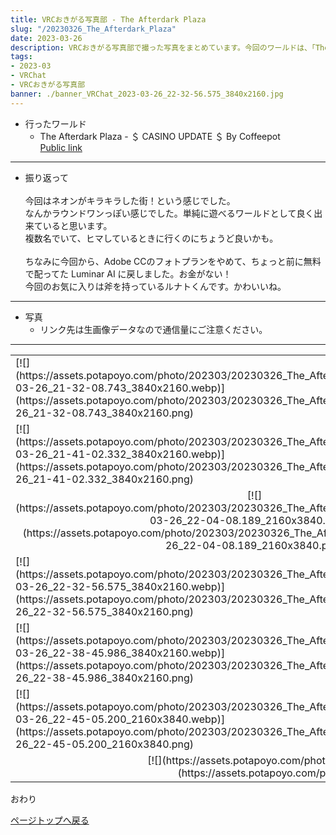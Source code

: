---
title: VRCおきがる写真部 - The Afterdark Plaza
slug: "/20230326_The_Afterdark_Plaza"
date: 2023-03-26
description: VRCおきがる写真部で撮った写真をまとめています。今回のワールドは、「The Afterdark Plaza」
tags:
- 2023-03
- VRChat
- VRCおきがる写真部
banner: ./banner_VRChat_2023-03-26_22-32-56.575_3840x2160.jpg
---

+ 行ったワールド
  + The Afterdark Plaza - ＄ CASINO UPDATE ＄ By Coffeepot\
  [Public link](https://vrchat.com/home/launch?worldId=wrld_3d892cf2-cd4a-4322-9e7e-2ec0cd7ea44c)

------------------------------

+ 振り返って\
\
今回はネオンがキラキラした街！という感じでした。\
なんかラウンドワンっぽい感じでした。単純に遊べるワールドとして良く出来ていると思います。\
複数名でいて、ヒマしているときに行くのにちょうど良いかも。\
\
ちなみに今回から、Adobe CCのフォトプランをやめて、ちょっと前に無料で配ってた Luminar AI に戻しました。お金がない！\
今回のお気に入りは斧を持っているルナトくんです。かわいいね。

------------------------------
+ 写真
  + リンク先は生画像データなので通信量にご注意ください。
------------------------------
<table>
    <tr>
        <td>
            [![](https://assets.potapoyo.com/photo/202303/20230326_The_Afterdark_Plaza/thumb_VRChat_2023-03-26_21-32-08.743_3840x2160.webp)](https://assets.potapoyo.com/photo/202303/20230326_The_Afterdark_Plaza/VRChat_2023-03-26_21-32-08.743_3840x2160.png)
        </td>
        <td>
            [![](https://assets.potapoyo.com/photo/202303/20230326_The_Afterdark_Plaza/thumb_VRChat_2023-03-26_21-33-40.488_3840x2160.webp)](https://assets.potapoyo.com/photo/202303/20230326_The_Afterdark_Plaza/VRChat_2023-03-26_21-33-40.488_3840x2160.png)
        </td>
    </tr>
    <tr>
        <td>
            [![](https://assets.potapoyo.com/photo/202303/20230326_The_Afterdark_Plaza/thumb_VRChat_2023-03-26_21-41-02.332_3840x2160.webp)](https://assets.potapoyo.com/photo/202303/20230326_The_Afterdark_Plaza/VRChat_2023-03-26_21-41-02.332_3840x2160.png)
        </td>
        <td>
            [![](https://assets.potapoyo.com/photo/202303/20230326_The_Afterdark_Plaza/thumb_VRChat_2023-03-26_21-45-20.969_3840x2160.webp)](https://assets.potapoyo.com/photo/202303/20230326_The_Afterdark_Plaza/VRChat_2023-03-26_21-45-20.969_3840x2160.png)
        </td>
    </tr>
    <tr>
        <td>
            <div align="center">
                [![](https://assets.potapoyo.com/photo/202303/20230326_The_Afterdark_Plaza/thumb_VRChat_2023-03-26_22-04-08.189_2160x3840.webp)](https://assets.potapoyo.com/photo/202303/20230326_The_Afterdark_Plaza/VRChat_2023-03-26_22-04-08.189_2160x3840.png)
            </div>
        </td>
        <td>
            <div align="center">
                [![](https://assets.potapoyo.com/photo/202303/20230326_The_Afterdark_Plaza/thumb_VRChat_2023-03-26_22-07-06.834_2160x3840.webp)](https://assets.potapoyo.com/photo/202303/20230326_The_Afterdark_Plaza/VRChat_2023-03-26_22-07-06.834_2160x3840.png)
            </div>
        </td>
    </tr>
    <tr>
        <td>
            [![](https://assets.potapoyo.com/photo/202303/20230326_The_Afterdark_Plaza/thumb_VRChat_2023-03-26_22-32-56.575_3840x2160.webp)](https://assets.potapoyo.com/photo/202303/20230326_The_Afterdark_Plaza/VRChat_2023-03-26_22-32-56.575_3840x2160.png)
        </td>
        <td>
            [![](https://assets.potapoyo.com/photo/202303/20230326_The_Afterdark_Plaza/thumb_VRChat_2023-03-26_22-16-03.206_3840x2160.webp)](https://assets.potapoyo.com/photo/202303/20230326_The_Afterdark_Plaza/VRChat_2023-03-26_22-16-03.206_3840x2160.png)
        </td>
    </tr>
    <tr>
        <td>
            [![](https://assets.potapoyo.com/photo/202303/20230326_The_Afterdark_Plaza/thumb_VRChat_2023-03-26_22-38-45.986_3840x2160.webp)](https://assets.potapoyo.com/photo/202303/20230326_The_Afterdark_Plaza/VRChat_2023-03-26_22-38-45.986_3840x2160.png)
        </td>
        <td>
            [![](https://assets.potapoyo.com/photo/202303/20230326_The_Afterdark_Plaza/thumb_VRChat_2023-03-26_22-40-26.516_3840x2160.webp)](https://assets.potapoyo.com/photo/202303/20230326_The_Afterdark_Plaza/VRChat_2023-03-26_22-40-26.516_3840x2160.png)
        </td>
    </tr>
    <tr>
        <td>
            [![](https://assets.potapoyo.com/photo/202303/20230326_The_Afterdark_Plaza/thumb_VRChat_2023-03-26_22-45-05.200_2160x3840.webp)](https://assets.potapoyo.com/photo/202303/20230326_The_Afterdark_Plaza/VRChat_2023-03-26_22-45-05.200_2160x3840.png)
        </td>
        <td>
            [![](https://assets.potapoyo.com/photo/202303/20230326_The_Afterdark_Plaza/thumb_VRChat_2023-03-26_22-14-46.048_2160x3840.webp)](https://assets.potapoyo.com/photo/202303/20230326_The_Afterdark_Plaza/VRChat_2023-03-26_22-14-46.048_2160x3840.png)
        </td>
    </tr>
    <tr>
        <td colspan="2">
            <div align="center">
                [![](https://assets.potapoyo.com/photo/202303/20230326_The_Afterdark_Plaza/thumb_VRChat_2023-03-26_22-51-20.917_2160x3840.webp)](https://assets.potapoyo.com/photo/202303/20230326_The_Afterdark_Plaza/VRChat_2023-03-26_22-51-20.917_2160x3840.png)
            </div>
        </td>
    </tr>
</table>
おわり

<a href="#">ページトップへ戻る</a>